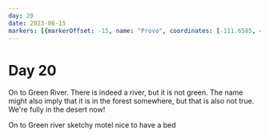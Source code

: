 ```yaml
---
day: 20
date: 2023-06-15
markers: [{markerOffset: -15, name: "Provo", coordinates: [-111.6585, 40.2338]},{markerOffset: 25, name: "Green River", coordinates: [-110.1596, 38.9956]}]
---
```

# Day 20

On to Green River. There is indeed a river, but it is not green. The name might also imply that it is in the forest somewhere, but that is also not true. We're fully in the desert now!

On to Green river
sketchy motel
nice to have a bed
